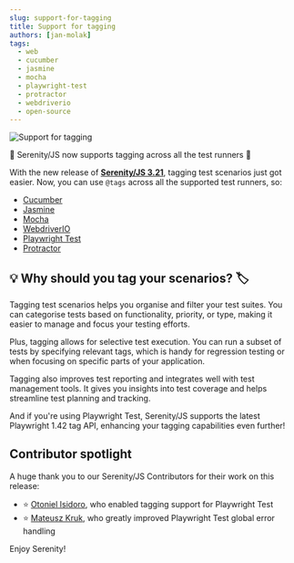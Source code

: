 ```yaml
---
slug: support-for-tagging
title: Support for tagging
authors: [jan-molak]
tags:
  - web
  - cucumber
  - jasmine
  - mocha
  - playwright-test
  - protractor
  - webdriverio
  - open-source
---
```


![Support for tagging](./support-for-tagging.png)

📣 Serenity/JS now supports tagging across all the test runners 🎉

With the new release of [**Serenity/JS 3.21**](/changelog/3.21.0), tagging test scenarios just got easier.
Now, you can use `@tags` across all the supported test runners, so:
- [Cucumber](/handbook/test-runners/cucumber/)
- [Jasmine](/handbook/test-runners/jasmine/)
- [Mocha](/handbook/test-runners/mocha/)
- [WebdriverIO](/handbook/test-runners/webdriverio/)
- [Playwright Test](/handbook/test-runners/playwright-test/)
- [Protractor](/handbook/test-runners/protractor/)

## 💡 Why should you tag your scenarios? 🏷️

Tagging test scenarios helps you organise and filter your test suites. You can categorise tests based on functionality, priority, or type, making it easier to manage and focus your testing efforts.

Plus, tagging allows for selective test execution. You can run a subset of tests by specifying relevant tags, which is handy for regression testing or when focusing on specific parts of your application.

Tagging also improves test reporting and integrates well with test management tools. It gives you insights into test coverage and helps streamline test planning and tracking.

And if you're using Playwright Test, Serenity/JS supports the latest Playwright 1.42 tag API, enhancing your tagging capabilities even further!

## Contributor spotlight

A huge thank you to our Serenity/JS Contributors for their work on this release:
- ⭐️ [Otoniel Isidoro](https://www.linkedin.com/in/otoniel-isidoro-61b38512/), who enabled tagging support for Playwright Test
- ⭐️ [Mateusz Kruk](https://www.linkedin.com/in/mateusz-kruk-2784a3217/), who greatly improved Playwright Test global error handling

Enjoy Serenity!
